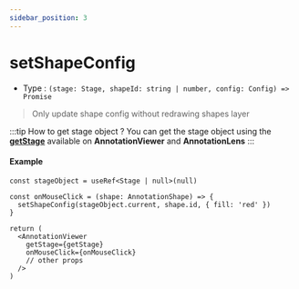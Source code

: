 ```yaml
---
sidebar_position: 3
---
```


# setShapeConfig

- Type : `(stage: Stage, shapeId: string | number, config: Config) => Promise`

> Only update shape config without redrawing shapes layer

:::tip How to get stage object ?
You can get the stage object using the **[getStage](/docs/API/annotation-viewer-api#getstage)** available on **AnnotationViewer** and **AnnotationLens**
:::

#### Example

```tsx
const stageObject = useRef<Stage | null>(null)

const onMouseClick = (shape: AnnotationShape) => {
  setShapeConfig(stageObject.current, shape.id, { fill: 'red' })
}

return (
  <AnnotationViewer
    getStage={getStage}
    onMouseClick={onMouseClick}
    // other props
  />
)
```
